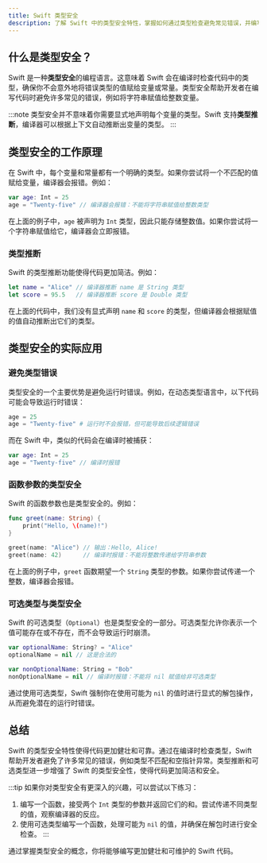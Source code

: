 ```yaml
---
title: Swift 类型安全
description: 了解 Swift 中的类型安全特性，掌握如何通过类型检查避免常见错误，并编写更健壮的代码。
---
```


## 什么是类型安全？

Swift 是一种**类型安全**的编程语言。这意味着 Swift 会在编译时检查代码中的类型，确保你不会意外地将错误类型的值赋给变量或常量。类型安全帮助开发者在编写代码时避免许多常见的错误，例如将字符串赋值给整数变量。

:::note
类型安全并不意味着你需要显式地声明每个变量的类型。Swift 支持**类型推断**，编译器可以根据上下文自动推断出变量的类型。
:::

## 类型安全的工作原理

在 Swift 中，每个变量和常量都有一个明确的类型。如果你尝试将一个不匹配的值赋给变量，编译器会报错。例如：

```swift
var age: Int = 25
age = "Twenty-five" // 编译器会报错：不能将字符串赋值给整数类型
```

在上面的例子中，`age` 被声明为 `Int` 类型，因此只能存储整数值。如果你尝试将一个字符串赋值给它，编译器会立即报错。

### 类型推断

Swift 的类型推断功能使得代码更加简洁。例如：

```swift
let name = "Alice" // 编译器推断 name 是 String 类型
let score = 95.5   // 编译器推断 score 是 Double 类型
```

在上面的代码中，我们没有显式声明 `name` 和 `score` 的类型，但编译器会根据赋值的值自动推断出它们的类型。

## 类型安全的实际应用

### 避免类型错误

类型安全的一个主要优势是避免运行时错误。例如，在动态类型语言中，以下代码可能会导致运行时错误：

```python
age = 25
age = "Twenty-five" # 运行时不会报错，但可能导致后续逻辑错误
```

而在 Swift 中，类似的代码会在编译时被捕获：

```swift
var age: Int = 25
age = "Twenty-five" // 编译时报错
```

### 函数参数的类型安全

Swift 的函数参数也是类型安全的。例如：

```swift
func greet(name: String) {
    print("Hello, \(name)!")
}

greet(name: "Alice") // 输出：Hello, Alice!
greet(name: 42)      // 编译时报错：不能将整数传递给字符串参数
```

在上面的例子中，`greet` 函数期望一个 `String` 类型的参数。如果你尝试传递一个整数，编译器会报错。

### 可选类型与类型安全

Swift 的可选类型（`Optional`）也是类型安全的一部分。可选类型允许你表示一个值可能存在或不存在，而不会导致运行时崩溃。

```swift
var optionalName: String? = "Alice"
optionalName = nil // 这是合法的

var nonOptionalName: String = "Bob"
nonOptionalName = nil // 编译时报错：不能将 nil 赋值给非可选类型
```

通过使用可选类型，Swift 强制你在使用可能为 `nil` 的值时进行显式的解包操作，从而避免潜在的运行时错误。

## 总结

Swift 的类型安全特性使得代码更加健壮和可靠。通过在编译时检查类型，Swift 帮助开发者避免了许多常见的错误，例如类型不匹配和空指针异常。类型推断和可选类型进一步增强了 Swift 的类型安全性，使得代码更加简洁和安全。

:::tip
如果你对类型安全有更深入的兴趣，可以尝试以下练习：
1. 编写一个函数，接受两个 `Int` 类型的参数并返回它们的和。尝试传递不同类型的值，观察编译器的反应。
2. 使用可选类型编写一个函数，处理可能为 `nil` 的值，并确保在解包时进行安全检查。
:::

通过掌握类型安全的概念，你将能够编写更加健壮和可维护的 Swift 代码。